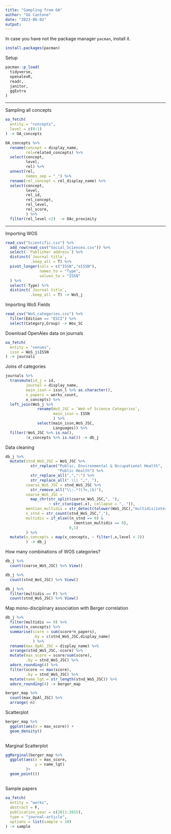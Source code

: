 ```yaml
---
title: "Sampling from OA"
author: "GG Cantone"
date: "2023-06-02"
output:
---
```


In case you have not the package manager `pacman`, install it.

```r
install.packages(pacman)
```

Setup

```r
pacman::p_load(
  tidyverse,
  openalexR,
  readr,
  janitor,
  ggExtra
)
```

---

Sampling all concepts

```r
oa_fetch(
  entity = "concepts",
  level = c(0:1)
) -> OA_concepts

OA_concepts %>%
  rename(concept = display_name,
         rel=related_concepts) %>%
  select(concept,
         level,
         rel) %>%
  unnest(rel,
         names_sep = "_") %>%
  rename(rel_concept = rel_display_name) %>%
  select(concept,
         level,
         rel_id,
         rel_concept,
         rel_level,
         rel_score,
         ) %>%
  filter(rel_level <2)  -> OAc_proximity
```

---

Importing WOS

```r
read_csv("Scientific.csv") %>%
  add_row(read_csv("Social_Sciences.csv")) %>%
  select(-`Publisher address`) %>%
  distinct(`Journal title`,
           .keep_all = T) %>%
  pivot_longer(cols = c("ISSN","eISSN"),
               names_to = "Type",
               values_to = "ISSN"
  ) %>%
  select(-Type) %>%
  distinct(`Journal title`,
           .keep_all = T) -> WoS_j
```

Importing WoS Fields

```r
read_csv("WoS_categories.csv") %>%
  filter(Edition == "ESCI") %>%
  select(Category,Group) -> Wos_SC
```


Download OpenAlex data on journals

```r
oa_fetch(
  entity = "venues",
  issn = WoS_j$ISSN
) -> journals
```

Joins of categories

```r
journals %>%
  transmute(id_j = id,
         journal = display_name,
         main_issn = issn_l %>% as.character(),
         n_papers = works_count,
         x_concepts) %>%
  left_join(WoS_j %>%
              rename(WoS_JSC = `Web of Science Categories`,
                     main_issn = ISSN
                     ) %>%
              select(main_issn,WoS_JSC,
                     Languages)) %>%
  filter(!WoS_JSC %>% is.na(),
         !x_concepts %>% is.na()) -> db_j
```

Data cleaning

```r
db_j %>%
  mutate(stnd_WoS_JSC = WoS_JSC %>%
           str_replace("Public, Environmental & Occupational Health",
                       "Public Health") %>%
           str_replace_all(",",":") %>%
           str_replace_all(" \\| ",", "),
         coarse_WoS_JSC = stnd_WoS_JSC %>%
           str_remove_all("\\:.*?(?=,|$)"),
         coarse_WoS_JSC =
           map_chr(str_split(coarse_WoS_JSC,", "),
                   ~ str_c(unique(.x), collapse = ", ")),
         mention_multidis = str_detect(tolower(WoS_JSC),"multidis|interdis"),
         n_stnd = str_count(stnd_WoS_JSC,","),
         multidis = if_else((n_stnd == 0) &
                              (mention_multidis == 0),
                            0,1)
         ) %>%
  mutate(x_concepts = map(x_concepts, ~ filter(.x,level < 2))
         ) -> db_j

```

How many combinations of WOS categories?

```r

db_j %>%
  count(coarse_WoS_JSC) %>% View()

db_j %>%
  count(stnd_WoS_JSC) %>% View()

db_j %>%
  filter(multidis == F) %>%
  count(stnd_WoS_JSC) %>% View()

```


Map mono-disciplinary association
with Berger correlation

```r

db_j %>%
  filter(multidis == 0) %>%
  unnest(x_concepts) %>%
  summarise(score = sum(score*n_papers),
            .by = c(stnd_WoS_JSC,display_name)
            ) %>%
  rename(max_OpAl_JSC = display_name) %>%
  arrange(stnd_WoS_JSC,-score) %>%
  mutate(max_score = score/sum(score),
         .by = stnd_WoS_JSC) %>%
  adorn_rounding(4) %>%
  filter(score == max(score),
         .by = stnd_WoS_JSC) %>%
  mutate(name_lgt = str_length(stnd_WoS_JSC)) %>%
  adorn_rounding(4) -> berger_map

berger_map %>%
  count(max_OpAl_JSC) %>%
  arrange(-n)

```

Scatterplot

```r

berger_map %>%
  ggplot(aes(x = max_score)) +
  geom_density()
          

```


Marginal Scatterplot

```r
ggMarginal(berger_map %>%
  ggplot(aes(x = max_score,
             y = name_lgt)
         )+
  geom_point())
```



## 

Sample papers

```r
oa_fetch(
  entity = "works",
  abstract = F,
  publication_year = c(2011:2015),
  type = "journal-article",
  options = list(sample = 10)
) -> sample
```
